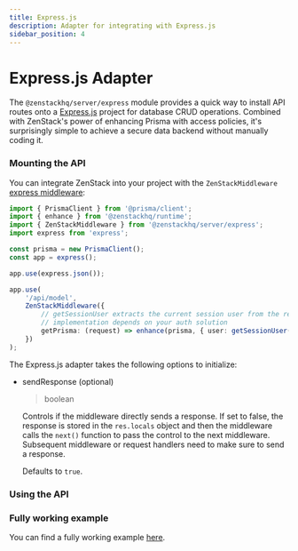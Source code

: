 ```yaml
---
title: Express.js
description: Adapter for integrating with Express.js
sidebar_position: 4
---
```



# Express.js Adapter

The `@zenstackhq/server/express` module provides a quick way to install API routes onto a [Express.js](https://expressjs.com/) project for database CRUD operations. Combined with ZenStack's power of enhancing Prisma with access policies, it's surprisingly simple to achieve a secure data backend without manually coding it.

### Mounting the API

You can integrate ZenStack into your project with the `ZenStackMiddleware` [express middleware](https://expressjs.com/en/guide/using-middleware.html):

```ts
import { PrismaClient } from '@prisma/client';
import { enhance } from '@zenstackhq/runtime';
import { ZenStackMiddleware } from '@zenstackhq/server/express';
import express from 'express';

const prisma = new PrismaClient();
const app = express();

app.use(express.json());

app.use(
    '/api/model',
    ZenStackMiddleware({
        // getSessionUser extracts the current session user from the request, its
        // implementation depends on your auth solution
        getPrisma: (request) => enhance(prisma, { user: getSessionUser(request) }),
    })
);
```

The Express.js adapter takes the following options to initialize:

<AdapterOptions getPrisma='(request: Request, response: Response) => unknown | Promise<unknown>' />

- sendResponse (optional)

    <blockquote>boolean</blockquote>

    Controls if the middleware directly sends a response. If set to false, the response is stored in the `res.locals` object and then the middleware calls the `next()` function to pass the control to the next middleware. Subsequent middleware or request handlers need to make sure to send a response.
    
    Defaults to `true`.

### Using the API

<UsingAPI />

<ErrorHandling />

### Fully working example

You can find a fully working example [here](https://github.com/zenstackhq/docs-tutorial-express).
